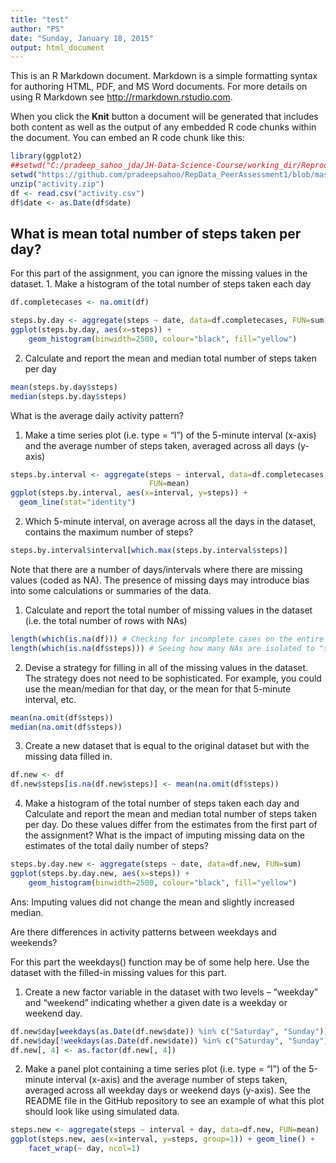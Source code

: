 ```yaml
---
title: "test"
author: "PS"
date: "Sunday, January 18, 2015"
output: html_document
---
```


This is an R Markdown document. Markdown is a simple formatting syntax for authoring HTML, PDF, and MS Word documents. For more details on using R Markdown see <http://rmarkdown.rstudio.com>.

When you click the **Knit** button a document will be generated that includes both content as well as the output of any embedded R code chunks within the document. You can embed an R code chunk like this:

```r
library(ggplot2)
##setwd("C:/pradeep_sahoo_jda/JH-Data-Science-Course/working_dir/Reproducible_Research_assignment/")
setwd("https://github.com/pradeepsahoo/RepData_PeerAssessment1/blob/master/")
unzip("activity.zip")
df <- read.csv("activity.csv")
df$date <- as.Date(df$date)
```

## What is mean total number of steps taken per day?
For this part of the assignment, you can ignore the missing values in the dataset.
1. Make a histogram of the total number of steps taken each day


```r
df.completecases <- na.omit(df)

steps.by.day <- aggregate(steps ~ date, data=df.completecases, FUN=sum)
ggplot(steps.by.day, aes(x=steps)) +
    geom_histogram(binwidth=2500, colour="black", fill="yellow")
```

2. Calculate and report the mean and median total number of steps taken per day
```r
mean(steps.by.day$steps)
median(steps.by.day$steps)
```

What is the average daily activity pattern?

1. Make a time series plot (i.e. type = "l") of the 5-minute interval (x-axis) and the average number of steps taken, averaged across all days (y-axis)
```r
steps.by.interval <- aggregate(steps ~ interval, data=df.completecases,
                               FUN=mean)
ggplot(steps.by.interval, aes(x=interval, y=steps)) +
  geom_line(stat="identity")
```
2. Which 5-minute interval, on average across all the days in the dataset, contains the maximum number of steps?
```r

steps.by.interval$interval[which.max(steps.by.interval$steps)]
```

Note that there are a number of days/intervals where there are missing values (coded as NA). The presence of missing days may introduce bias into some calculations or summaries of the data.

1. Calculate and report the total number of missing values in the dataset (i.e. the total number of rows with NAs)
```r
length(which(is.na(df))) # Checking for incomplete cases on the entire set
length(which(is.na(df$steps))) # Seeing how many NAs are isolated to "steps"
```
2. Devise a strategy for filling in all of the missing values in the dataset. The strategy does not need to be sophisticated. For example, you could use the mean/median for that day, or the mean for that 5-minute interval, etc.

```r
mean(na.omit(df$steps))
median(na.omit(df$steps))
```
3. Create a new dataset that is equal to the original dataset but with the missing data filled in.
```r
df.new <- df
df.new$steps[is.na(df.new$steps)] <- mean(na.omit(df$steps))
```

4. Make a histogram of the total number of steps taken each day and Calculate and report the mean and median total number of steps taken per day. Do these values differ from the estimates from the first part of the assignment? What is the impact of imputing missing data on the estimates of the total daily number of steps?
```r
steps.by.day.new <- aggregate(steps ~ date, data=df.new, FUN=sum)
ggplot(steps.by.day.new, aes(x=steps)) +
    geom_histogram(binwidth=2500, colour="black", fill="yellow")
```
Ans: Imputing values did not change the mean and slightly increased median.

Are there differences in activity patterns between weekdays and weekends?

For this part the weekdays() function may be of some help here. Use the dataset with the filled-in missing values for this part.

1. Create a new factor variable in the dataset with two levels – “weekday” and “weekend” indicating whether a given date is a weekday or weekend day.
```r
df.new$day[weekdays(as.Date(df.new$date)) %in% c("Saturday", "Sunday")] <- "weekend"
df.new$day[!weekdays(as.Date(df.new$date)) %in% c("Saturday", "Sunday")] <- "weekday"
df.new[, 4] <- as.factor(df.new[, 4])
```

2. Make a panel plot containing a time series plot (i.e. type = "l") of the 5-minute interval (x-axis) and the average number of steps taken, averaged across all weekday days or weekend days (y-axis). See the README file in the GitHub repository to see an example of what this plot should look like using simulated data.

```r
steps.new <- aggregate(steps ~ interval + day, data=df.new, FUN=mean)
ggplot(steps.new, aes(x=interval, y=steps, group=1)) + geom_line() +
    facet_wrap(~ day, ncol=1)
```



